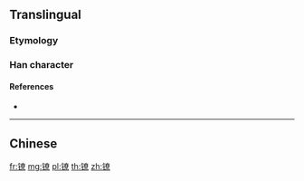 {{character info/new}}
{{also|鐐}}
==Translingual==

===Etymology===
{{Han simp|鐐|f=金|t=钅}}

===Han character===
{{Han char|rn=167|rad=钅|as=12|sn=17|four=|canj=CKCF,OPKCF,XCKCF|ids=⿰钅尞}}

====References====
* {{Han ref|kx=1328.061|hdz=64255.090|uh=9563|ud=38243}}

----

==Chinese==
{{zh-see|鐐}}

[[fr:镣]]
[[mg:镣]]
[[pl:镣]]
[[th:镣]]
[[zh:镣]]